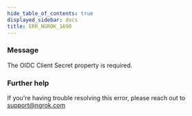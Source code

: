 ```yaml
---
hide_table_of_contents: true
displayed_sidebar: docs
title: ERR_NGROK_1690
---
```




### Message

The OIDC Client Secret property is required.

<ErrorDetails error="err_ngrok_1690" />

### Further help

If you're having trouble resolving this error, please reach out to [support@ngrok.com](mailto:support@ngrok.com?subject=Help%20with%20ERR_NGROK_1690)
